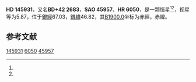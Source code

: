 {{Starbox begin
| name = HD 145931
}}
{{Starbox observe
| epoch = [[J2000.0|J2000.0]]
| constell = {{星座名待查}}<ref name=SIMBAD>{{cite web
 | url=http://simbad.u-strasbg.fr/simbad/sim-id?Ident=HR+6050
 | title =Pulsating variable Star
 | publisher=Centre de Données astronomiques de Strasbourg
 | work=SIMBAD
 | accessdate=2012-07-13}}</ref><ref name=DATA>{{cite web
 | url=http://vizier.u-strasbg.fr/viz-bin/VizieR-5?-out.add=.&-source=5050&-corr=PK=HR&-out.max=9999&HR=6050
 | title=VizieR Detailed Page
 | accessdate=2012-07-13
 | archive-url=https://web.archive.org/web/20190216085055/http://vizier.u-strasbg.fr/viz-bin/VizieR-5?-out.add=.&-source=5050&-corr=PK=HR&-out.max=9999&HR=6050
 | archive-date=2019-02-16
 | dead-url=yes
 }}</ref>
| 星官 = 
| ra = {{RA|16|11|47.6}}<ref name=SIMBAD /><ref name=DATA />
| dec = {{DEC|+42|22|28}}<ref name=SIMBAD /><ref name=DATA />
| appmag_v = 5.87<ref name=SIMBAD /><ref name=DATA />
}}
{{Starbox character
| class = K4II+F6-8V<ref name=SIMBAD /><ref name=DATA />
| b-v = 1.45<ref name=SIMBAD /><ref name=DATA />
| u-b = 1.74<ref name=SIMBAD /><ref name=DATA />
| r-i = 0.77<ref name=SIMBAD /><ref name=DATA />
| variable = 
}}
{{Starbox astrometry
| radial_v = 1.74
| prop_mo_ra = -21
| parallax = 
| p_error = 
}}
{{Starbox catalog
| names =BD+42 2683，[[SAO星表|SAO]] 45957，[[HD星表|HD]] 145931，[[HR星表|HR]] 6050}}
{{Starbox reference |Simbad=HR+6050}}
{{Starbox end}}

'''HD 145931'''，又名'''BD+42 2683'''，'''SAO 45957'''、'''HR 6050'''，是一颗恒星<ref name=SIMBAD /><ref name=DATA />，视星等为5.87，位于[[銀道座標系|銀經]]67.03，[[銀道座標系|銀緯]]46.82，其[[B1900.0|B1900.0]]坐标为赤經{{RA|16|8|28.9}}，赤緯{{DEC|+42|46.82|50}}。

== 参考文献 ==
{{reflist}}

{{star-stub}}

[[Category:HD和HDE天體|145931]]
[[Category:HR天體|6050]]
[[Category:SAO天體|45957]]